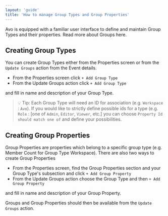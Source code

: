 ```yaml
---
layout: 'guide'
title: 'How to manage Group Types and Group Properties'
---
```


Avo is equipped with a familiar user interface to define and maintain Group Types and their properties. Read more about Groups <Link passHref href="data-design/groups"><a>here</a></Link>.

## Creating Group Types

You can create Group Types either from the Properties screen or from the `Update Groups` action from the Event details.

* From the Properties screen click `+ Add Group Type`
* From the Update Groups action click `+ Add Group Type`

and fill in name and description of your Group Type.

> 💡 Tip: Each Group Type will need an ID for association (e.g. `Workspace` : `Avo`). If you would like to strictly define possible ids for a type (e.g. `Role` : [one of `Admin`, `Editor`, `Viewer`, etc.] you can choose `Property Id should match one of` and define your possibilities.

## Creating Group Properties

Group Properties are properties which belong to a specific group type (e.g. Member Count for Group Type Workspace). There are also two ways to create Group Properties

* From the Properties screen, find the Group Properties section and your Group Type's subsection and click `+ Add Group Property`
* From the Update Groups action choose the Group Type and then `+ Add Group Property`

and fill in name and description of your Group Property.

Groups and Group Properties should then be available from the `Update Groups` action.